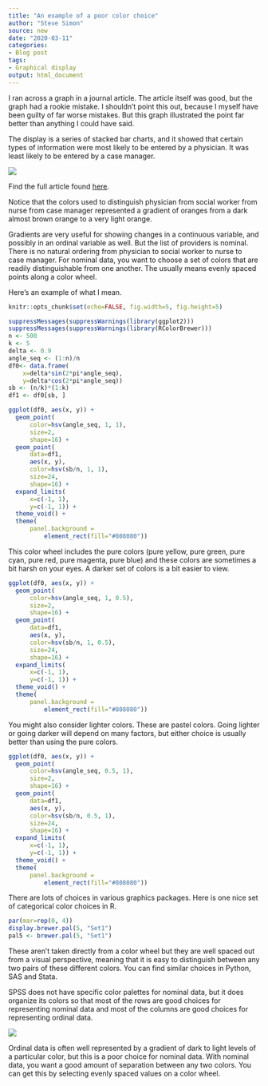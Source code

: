 ```yaml
---
title: "An example of a poor color choice"
author: "Steve Simon"
source: new
date: "2020-03-11"
categories:
- Blog post
tags:
- Graphical display
output: html_document
---
```


I ran across a graph in a journal article. The article itself was good, but the graph had a rookie mistake. I shouldn't point this out, because I myself have been guilty of far worse mistakes. But this graph illustrated the point far better than anything I could have said.

<!---More--->

The display is a series of stacked bar charts, and it showed that certain types of information were most likely to be entered by a physician. It was least likely to be entered by a case manager.

![](http://www.pmean.com/new-images/20/poor-color-choice-01.png)

Find the full article found [here](https://medinform.jmir.org/2019/3/e13802/). 

Notice that the colors used to distinguish physician from social worker from nurse from case manager represented a gradient of oranges from a dark almost brown orange to a very light orange.

Gradients are very useful for showing changes in a continuous variable, and possibly in an ordinal variable as well. But the list of providers is nominal. There is no natural ordering from physician to social worker to nurse to case manager. For nominal data, you want to choose a set of colors that are readily distinguishable from one another. The usually means evenly spaced points along a color wheel.

Here's an example of what I mean.

```r
knitr::opts_chunk$set(echo=FALSE, fig.width=5, fig.height=5)
```


```r
suppressMessages(suppressWarnings(library(ggplot2)))
suppressMessages(suppressWarnings(library(RColorBrewer)))
n <- 500
k <- 5
delta <- 0.9
angle_seq <- (1:n)/n
df0<- data.frame(
    x=delta*sin(2*pi*angle_seq),
    y=delta*cos(2*pi*angle_seq))
sb <- (n/k)*(1:k)
df1 <- df0[sb, ]

ggplot(df0, aes(x, y)) +
  geom_point(
      color=hsv(angle_seq, 1, 1), 
      size=2, 
      shape=16) +
  geom_point(
      data=df1, 
      aes(x, y), 
      color=hsv(sb/n, 1, 1), 
      size=24, 
      shape=16) +
  expand_limits(
      x=c(-1, 1), 
      y=c(-1, 1)) +
  theme_void() +
  theme(
      panel.background =
          element_rect(fill="#808080"))
```

This color wheel includes the pure colors (pure yellow, pure green, pure cyan, pure red, pure magenta, pure blue) and these colors are sometimes a bit harsh on your eyes. A darker set of colors is a bit easier to view.

```r
ggplot(df0, aes(x, y)) +
  geom_point(
      color=hsv(angle_seq, 1, 0.5), 
      size=2, 
      shape=16) +
  geom_point(
      data=df1, 
      aes(x, y), 
      color=hsv(sb/n, 1, 0.5), 
      size=24, 
      shape=16) +
  expand_limits(
      x=c(-1, 1), 
      y=c(-1, 1)) +
  theme_void() +
  theme(
      panel.background = 
          element_rect(fill="#808080"))
```

You might also consider lighter colors. These are pastel colors. Going lighter or going darker will depend on many factors, but either choice is usually better than using the pure colors.

```r
ggplot(df0, aes(x, y)) +
  geom_point(
      color=hsv(angle_seq, 0.5, 1), 
      size=2, 
      shape=16) +
  geom_point(
      data=df1, 
      aes(x, y), 
      color=hsv(sb/n, 0.5, 1), 
      size=24, 
      shape=16) +
  expand_limits(
      x=c(-1, 1), 
      y=c(-1, 1)) +
  theme_void() +
  theme(
      panel.background =
          element_rect(fill="#808080"))
```

There are lots of choices in various graphics packages. Here is one nice set of categorical color choices in R.

```r
par(mar=rep(0, 4))
display.brewer.pal(5, "Set1")
pal5 <- brewer.pal(5, "Set1")
```

These aren't taken directly from a color wheel but they are well spaced out from a visual perspective, meaning that it is easy to distinguish between any two pairs of these different colors. You can find similar choices in Python, SAS and Stata. 

SPSS does not have specific color palettes for nominal data, but it does organize its colors so that most of the rows are good choices for representing nominal data and most of the columns are good choices for representing ordinal data.

![](http://www.pmean.com/new-images/20/poor-color-choice-02.png)

Ordinal data is often well represented by a gradient of dark to light levels of a particular color, but this is a poor choice for nominal data. With nominal data, you want a good amount of separation between any two colors. You can get this by selecting evenly spaced values on a color wheel.
